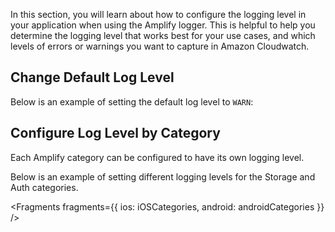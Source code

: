 In this section, you will learn about how to configure the logging level in your application when using the Amplify logger. This is helpful to help you determine the logging level that works best for your use cases, and which levels of errors or warnings you want to capture in Amazon Cloudwatch.

## Change Default Log Level
Below is an example of setting the default log level to `WARN`:


<BlockSwitcher>
    <Block name="With Configuration File">
        <Fragments fragments={{all: commonDefaultLogLevel}}/>
    </Block>
    <Block name="With Code">
         <Fragments
            fragments={{
                ios: iosDefaultLogLevel,
                android: androidDefaultLogLevel
            }}/>
    </Block>
</BlockSwitcher>

## Configure Log Level by Category
Each Amplify category can be configured to have its own logging level. 

Below is an example of setting different logging levels for the Storage and Auth categories.


<BlockSwitcher>
    <Block name="With Configuration File">
        <Fragments fragments={{all: commonCategoryLogLevel}}/>
    </Block>      
    <Block name="With Code">
        <Fragments
            fragments={{
                ios: iosCategoryLogLevel,
                android: androidCategoryLogLevel
            }}
        />  
    </Block>
</BlockSwitcher>


<Fragments
  fragments={{
    ios: iOSCategories,
    android: androidCategories
  }}
/>
